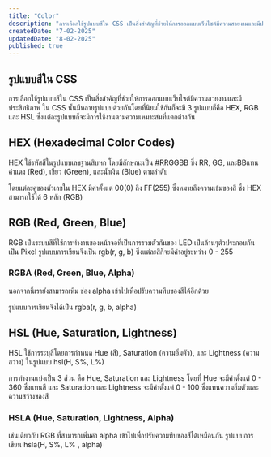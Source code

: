 ```yaml
---
title: "Color"
description: "การเลือกใช้รูปแบบสีใน CSS เป็นสิ่งสำคัญที่ช่วยให้การออกแบบเว็บไซต์มีความสวยงามและมีประสิทธิภาพ"
createdDate: "7-02-2025"
updatedDate: "8-02-2025"
published: true
---
```


## รูปแบบสีใน CSS

การเลือกใช้รูปแบบสีใน CSS เป็นสิ่งสำคัญที่ช่วยให้การออกแบบเว็บไซต์มีความสวยงามและมีประสิทธิภาพ ใน CSS นั้นมีหลายรูปแบบด้วยกันโดยที่นิยมใช้กันก็จะมี 3 รูปแบบก็คือ HEX, RGB และ HSL ซึ่งแต่ละรูปแบบก็จะมีการใช้งานตามความเหมาะสมที่แตกต่างกัน

## HEX (Hexadecimal Color Codes)

HEX ใช้รหัสสีในรูปแบบเลขฐานสิบหก โดยมีลักษณะเป็น <TextCode>#RRGGBB</TextCode> ซึ่ง <TextCode>RR</TextCode>, <TextCode>GG</TextCode>, และ<TextCode>BB</TextCode>แทนค่าแดง (Red), เขียว (Green), และน้ำเงิน (Blue) ตามลำดับ

โดยแต่ละคู่ของตัวเลขใน HEX มีค่าตั้งแต่ <TextCode>00</TextCode>(0) ถึง <TextCode>FF</TextCode>(255) ซึ่งหมายถึงความเข้มของสี ซึ่ง HEX สามารถใช้ได้ 6 หลัก (RGB)

<HEXInteractive />

## RGB (Red, Green, Blue)

RGB เป็นระบบสีที่ใช้การทำงานของหน้าจอที่เป็นการรวมตัวกันของ LED เป็นล้านๆตัวประกอบกันเป็น Pixel รูปแบบการเขียนจึงเป็น <TextCode>rgb(r, g, b)</TextCode> ซึ่งแต่ละสีก็จะมีค่าอยู่ระหว่าง 0 - 255

<RGBInteractive hasAlpha={false} />

### RGBA (Red, Green, Blue, Alpha)

นอกจากนี้เรายังสามารถเพิ่ม ช่อง alpha เข้าไปเพื่อปรับความทึบของสีได้อีกด้วย

รูปแบบการเขียนจึงได้เป็น <TextCode>rgba(r, g, b, alpha)</TextCode>

<RGBInteractive hasAlpha={true} />

## HSL (Hue, Saturation, Lightness)

HSL ใช้การระบุสีโดยการกำหนด Hue (สี), Saturation (ความอิ่มตัว), และ Lightness (ความสว่าง) ในรูปแบบ <TextCode>hsl(H, S%, L%)</TextCode>

การทำงานแบ่งเป็น 3 ส่วน คือ Hue, Saturation และ Lightness โดยที่ Hue จะมีค่าตั้งแต่ 0 - 360 ซึ่งแทนสี และ Saturation และ Lightness จะมีค่าตั้งแต่ 0 - 100 ซึ่งแทนความอิ่มตัวและความสว่างของสี

<HSLInteractive hasAlpha={false} />

### HSLA (Hue, Saturation, Lightness, Alpha)

เช่นเดียวกับ RGB ที่สามารถเพิ่มค่า alpha เข้าไปเพื่อปรับความทึบของสีได้เหมือนกัน รูปแบบการเขียน hsla(H, S%, L% , alpha)

<HSLInteractive hasAlpha={true} />
